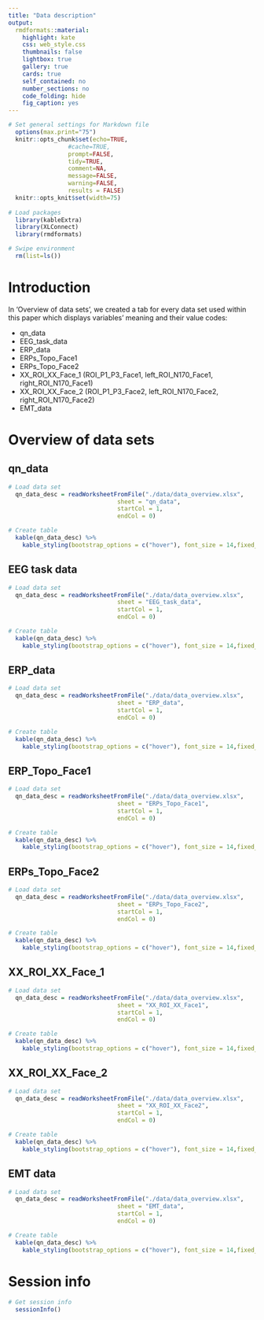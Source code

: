 ```yaml
---
title: "Data description"
output: 
  rmdformats::material:
    highlight: kate
    css: web_style.css
    thumbnails: false
    lightbox: true
    gallery: true
    cards: true
    self_contained: no
    number_sections: no
    code_folding: hide
    fig_caption: yes
---
```


<!-- Set up workspace -->

```r

# Set general settings for Markdown file 
  options(max.print="75")
  knitr::opts_chunk$set(echo=TRUE,
  	             #cache=TRUE,
                 prompt=FALSE,
                 tidy=TRUE,
                 comment=NA,
                 message=FALSE,
                 warning=FALSE,
                 results = FALSE)
  knitr::opts_knit$set(width=75)
  
# Load packages
  library(kableExtra)
  library(XLConnect)
  library(rmdformats)

# Swipe environment
  rm(list=ls())

```

# Introduction 

In 'Overview of data sets', we created a tab for every data set used within this paper which displays variables' meaning and their value codes:

  + qn_data
  + EEG_task_data
  + ERP_data
  + ERPs_Topo_Face1
  + ERPs_Topo_Face2
  + XX_ROI_XX_Face_1 (ROI_P1_P3_Face1, left_ROI_N170_Face1, right_ROI_N170_Face1)
  + XX_ROI_XX_Face_2 (ROI_P1_P3_Face2, left_ROI_N170_Face2, right_ROI_N170_Face2)
  + EMT_data
  
# Overview of data sets {.tabset .tabset-pills}

## qn_data

<!-- Display qn_data descriptions -->  
  
```r

# Load data set
  qn_data_desc = readWorksheetFromFile("./data/data_overview.xlsx", 
                               sheet = "qn_data", 
                               startCol = 1,
                               endCol = 0)

# Create table
  kable(qn_data_desc) %>% 
    kable_styling(bootstrap_options = c("hover"), font_size = 14,fixed_thead = T)

```
  
  
## EEG task data

<!-- Display EEG task descriptions -->  

```r

# Load data set
  qn_data_desc = readWorksheetFromFile("./data/data_overview.xlsx",
                               sheet = "EEG_task_data",
                               startCol = 1,
                               endCol = 0)

# Create table
  kable(qn_data_desc) %>%
    kable_styling(bootstrap_options = c("hover"), font_size = 14,fixed_thead = T)

```


## ERP_data

<!-- Display ERP data descriptions -->  


```r

# Load data set
  qn_data_desc = readWorksheetFromFile("./data/data_overview.xlsx",
                               sheet = "ERP_data",
                               startCol = 1,
                               endCol = 0)

# Create table
  kable(qn_data_desc) %>%
    kable_styling(bootstrap_options = c("hover"), font_size = 14,fixed_thead = T)

```


## ERP_Topo_Face1

<!-- Display ERP data descriptions -->  

```r

# Load data set
  qn_data_desc = readWorksheetFromFile("./data/data_overview.xlsx",
                               sheet = "ERPs_Topo_Face1",
                               startCol = 1,
                               endCol = 0)

# Create table
  kable(qn_data_desc) %>%
    kable_styling(bootstrap_options = c("hover"), font_size = 14,fixed_thead = T)

```


## ERPs_Topo_Face2

<!-- Display ERP data descriptions -->  


```r

# Load data set
  qn_data_desc = readWorksheetFromFile("./data/data_overview.xlsx",
                               sheet = "ERPs_Topo_Face2",
                               startCol = 1,
                               endCol = 0)

# Create table
  kable(qn_data_desc) %>%
    kable_styling(bootstrap_options = c("hover"), font_size = 14,fixed_thead = T)

```


## XX_ROI_XX_Face_1

<!-- Display ERP data descriptions -->  


```r

# Load data set
  qn_data_desc = readWorksheetFromFile("./data/data_overview.xlsx",
                               sheet = "XX_ROI_XX_Face1",
                               startCol = 1,
                               endCol = 0)

# Create table
  kable(qn_data_desc) %>%
    kable_styling(bootstrap_options = c("hover"), font_size = 14,fixed_thead = T)

```


## XX_ROI_XX_Face_2

<!-- Display ERP data descriptions -->  


```r

# Load data set
  qn_data_desc = readWorksheetFromFile("./data/data_overview.xlsx",
                               sheet = "XX_ROI_XX_Face2",
                               startCol = 1,
                               endCol = 0)

# Create table
  kable(qn_data_desc) %>%
    kable_styling(bootstrap_options = c("hover"), font_size = 14,fixed_thead = T)

```


## EMT data

<!-- Display EMT task data descriptions -->  

```r

# Load data set
  qn_data_desc = readWorksheetFromFile("./data/data_overview.xlsx",
                               sheet = "EMT_data",
                               startCol = 1,
                               endCol = 0)

# Create table
  kable(qn_data_desc) %>%
    kable_styling(bootstrap_options = c("hover"), font_size = 14,fixed_thead = T)

```


# Session info

<!-- Provide session info  -->

```r

# Get session info 
  sessionInfo()

```

